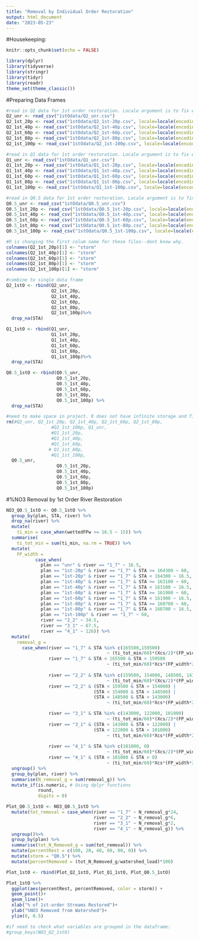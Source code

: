 ```yaml
---
title: "Removal by Individual Order Restoration"
output: html_document
date: "2023-05-23"
---
```


#Housekeeping:
```r
knitr::opts_chunk$set(echo = FALSE)

library(dplyr)
library(tidyverse)
library(stringr)
library(tidyr)
library(readr)
theme_set(theme_classic())
```

#Preparing Data Frames
```r
#read in Q2 data for 1st order restoration. Locale argument is to fix error recieved for using a local file.
Q2_unr <- read_csv("1stOdata/Q2_unr.csv")
Q2_1st_20p <- read_csv("1stOdata/Q2_1st-20p.csv", locale=locale(encoding="latin1"))
Q2_1st_40p <- read_csv("1stOdata/Q2_1st-40p.csv", locale=locale(encoding="latin1"))
Q2_1st_60p <- read_csv("1stOdata/Q2_1st-60p.csv", locale=locale(encoding="latin1"))
Q2_1st_80p <- read_csv("1stOdata/Q2_1st-80p.csv", locale=locale(encoding="latin1"))
Q2_1st_100p <- read_csv("1stOdata/Q2_1st-100p.csv", locale=locale(encoding="latin1"))

#read in Q1 data for 1st order restoration. Locale argument is to fix error recieved for using a local file.
Q1_unr <- read_csv("1stOdata/Q1_unr.csv")
Q1_1st_20p <- read_csv("1stOdata/Q1_1st-20p.csv", locale=locale(encoding="latin1"))
Q1_1st_40p <- read_csv("1stOdata/Q1_1st-40p.csv", locale=locale(encoding="latin1"))
Q1_1st_60p <- read_csv("1stOdata/Q1_1st-60p.csv", locale=locale(encoding="latin1"))
Q1_1st_80p <- read_csv("1stOdata/Q1_1st-80p.csv", locale=locale(encoding="latin1"))
Q1_1st_100p <- read_csv("1stOdata/Q1_1st-100p.csv", locale=locale(encoding="latin1"))

#read in Q0.5 data for 1st order restoration. Locale argument is to fix error recieved for using a local file.
Q0.5_unr <- read_csv("1stOdata/Q0.5_unr.csv")
Q0.5_1st_20p <- read_csv("1stOdata/Q0.5_1st-20p.csv", locale=locale(encoding="latin1"))
Q0.5_1st_40p <- read_csv("1stOdata/Q0.5_1st-40p.csv", locale=locale(encoding="latin1"))
Q0.5_1st_60p <- read_csv("1stOdata/Q0.5_1st-60p.csv", locale=locale(encoding="latin1"))
Q0.5_1st_80p <- read_csv("1stOdata/Q0.5_1st-80p.csv", locale=locale(encoding="latin1"))
Q0.5_1st_100p <- read_csv("1stOdata/Q0.5_1st-100p.csv", locale=locale(encoding="latin1"))

#R is changing the first colum name for these files--dont know why.
colnames(Q2_1st_20p)[1] <- "storm"
colnames(Q2_1st_40p)[1] <- "storm"
colnames(Q2_1st_60p)[1] <- "storm"
colnames(Q2_1st_80p)[1] <- "storm"
colnames(Q2_1st_100p)[1] <- "storm"

#combine to single data frame
Q2_1stO <- rbind(Q2_unr, 
                 Q2_1st_20p, 
                 Q2_1st_40p, 
                 Q2_1st_60p, 
                 Q2_1st_80p, 
                 Q2_1st_100p)%>%
  drop_na(STA)

Q1_1stO <- rbind(Q1_unr,
                 Q1_1st_20p, 
                 Q1_1st_40p, 
                 Q1_1st_60p, 
                 Q1_1st_80p,
                 Q1_1st_100p)%>%
  drop_na(STA)

Q0.5_1stO <- rbind(Q0.5_unr, 
                   Q0.5_1st_20p,
                   Q0.5_1st_40p, 
                   Q0.5_1st_60p, 
                   Q0.5_1st_80p, 
                   Q0.5_1st_100p) %>%
  drop_na(STA)

#need to make space in project. R does not have infinite storage and files are too much.
rm(#Q2_unr, Q2_1st_20p, Q2_1st_40p, Q2_1st_60p, Q2_1st_80p, 
                 #Q2_1st_100p, Q1_unr,
                 #Q1_1st_20p, 
                 #Q1_1st_40p, 
                 #Q1_1st_60p, 
                # Q1_1st_80p,
                 #Q1_1st_100p, 
  Q0.5_unr, 
                   Q0.5_1st_20p,
                   Q0.5_1st_40p, 
                   Q0.5_1st_60p, 
                   Q0.5_1st_80p, 
                   Q0.5_1st_100p)
```


#%NO3 Removal by 1st Order River Restoration
```r

NO3_Q0.5_1stO <- Q0.5_1stO %>%
  group_by(plan, STA, river) %>% 
  drop_na(river) %>%
  mutate(
    ti_min = case_when(wettedFPw >= 16.5 ~ 15)) %>%
  summarise(
    ti_tot_min = sum(ti_min, na.rm = TRUE)) %>%
  mutate(
    FP_width = 
           case_when(
             plan == "unr" & river == "1_7" ~ 16.5, 
             plan == "1st-20p" & river == "1_7" & STA >= 164300 ~ 60,
             plan == "1st-20p" & river == "1_7" & STA < 164300 ~ 16.5,
             plan == "1st-40p" & river == "1_7" & STA >= 163100 ~ 60,
             plan == "1st-40p" & river == "1_7" & STA < 163100 ~ 16.5,
             plan == "1st-60p" & river == "1_7" & STA >= 161900 ~ 60,
             plan == "1st-60p" & river == "1_7" & STA < 161900 ~ 16.5,
             plan == "1st-80p" & river == "1_7" & STA >= 160700 ~ 60,
             plan == "1st-80p" & river == "1_7" & STA < 160700 ~ 16.5,
             plan == "1st-100p" & river == "1_7" ~ 60,
             river == "2_2" ~ 34.5,
             river == "3_1" ~ 67.5,
             river == "4_1" ~ 126)) %>% 
  mutate(
    removal_g = 
      case_when(river == "1_7" & STA %in% c(165500,159500) 
                                      ~ (ti_tot_min/60)*(Xcs/2)*(FP_width*2)*k/1000, 
                river == "1_7" & STA < 165500 & STA > 159500 
                                      ~ (ti_tot_min/60)*Xcs*(FP_width*2)*k/1000,
                            
                river == "2_2" & STA %in% c(159500, 154000, 148500, 143000) 
                                      ~ (ti_tot_min/60)*(Xcs/2)*(FP_width*2)*k/1000, 
                river == "2_2" & (STA < 159500 & STA > 154000) | 
                                 (STA < 154000 & STA > 148500) | 
                                 (STA < 148500 & STA > 143000) 
                                      ~ (ti_tot_min/60)*Xcs*(FP_width*2)*k/1000,

                river == "3_1" & STA %in% c(143000, 122000, 101000) 
                                      ~ (ti_tot_min/60)*(Xcs/2)*(FP_width*2)*k/1000, 
                river == "3_1" & (STA < 143000 & STA > 122000) | 
                                 (STA < 122000 & STA > 101000) 
                                      ~ (ti_tot_min/60)*Xcs*(FP_width*2)*k/1000,
                          
                river == "4_1" & STA %in% c(101000, 0) 
                                      ~ (ti_tot_min/60)*(Xcs/2)*(FP_width*2)*k/1000, 
                river == "4_1" & (STA < 101000 & STA > 0) 
                                      ~ (ti_tot_min/60)*Xcs*(FP_width*2)*k/1000)) %>% 
  ungroup() %>%
  group_by(plan, river) %>%
  summarise(N_removal_g = sum(removal_g)) %>%
  mutate_if(is.numeric, # Using dplyr functions
            round,
            digits = 0)

Plot_Q0.5_1stO <- NO3_Q0.5_1stO %>%
  mutate(tot_removal = case_when(river == "1_7" ~ N_removal_g*24, 
                                 river == "2_2" ~ N_removal_g*6,
                                 river == "3_1" ~ N_removal_g*2,
                                 river == "4_1" ~ N_removal_g)) %>%
  ungroup()%>%
  group_by(plan) %>%
  summarise(tot_N_Removed_g = sum(tot_removal)) %>% 
  mutate(percentRest = c(100, 20, 40, 60, 80, 0)) %>%
  mutate(storm = "Q0.5") %>%
  mutate(percentRemoved = (tot_N_Removed_g/watershed_load)*100)

Plot_1stO <- rbind(Plot_Q2_1stO, Plot_Q1_1stO, Plot_Q0.5_1stO)

Plot_1stO %>% 
  ggplot(aes(percentRest, percentRemoved, color = storm)) +
  geom_point()+
  geom_line()+
  xlab("% of 1st-order Streams Restored")+
  ylab("%NO3 Removed from Watershed")+
  ylim(0, 0.5)

#if need to check what variables are grouped in the dataframe:
#group_keys(NO3_Q2_1stO)

```

